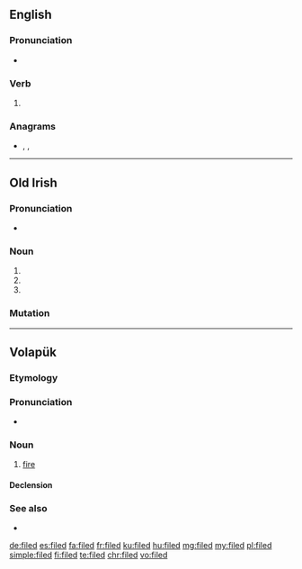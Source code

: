 ==English==

===Pronunciation===
* {{IPA|/faɪld/|lang=en}}

===Verb===
{{head|en|verb form}}

# {{en-past of|file}}

===Anagrams===
* {{l|en|felid}}, {{l|en|field}}, {{l|en|flied}}

----

==Old Irish==

===Pronunciation===
* {{IPA|/ˈfʲilʲeð/|lang=sga}}

===Noun===
{{head|sga|noun form|g=m}}

# {{inflection of|fili||gen|s|lang=sga}}
# {{inflection of|fili||gen|d|lang=sga}}
# {{inflection of|fili||gen|p|lang=sga}}

===Mutation===
{{sga-mutation|f|iled}}

-----

==Volapük==

===Etymology===
{{suffix|fil|ed|lang=vo}}

===Pronunciation===
* {{IPA|/fiˈled/|lang=vo}}

===Noun===
{{vo-noun}}

# [[fire]]

====Declension====
{{vo-decl-noun}}

===See also===
* {{l|vo|fil}}

[[de:filed]]
[[es:filed]]
[[fa:filed]]
[[fr:filed]]
[[ku:filed]]
[[hu:filed]]
[[mg:filed]]
[[my:filed]]
[[pl:filed]]
[[simple:filed]]
[[fi:filed]]
[[te:filed]]
[[chr:filed]]
[[vo:filed]]